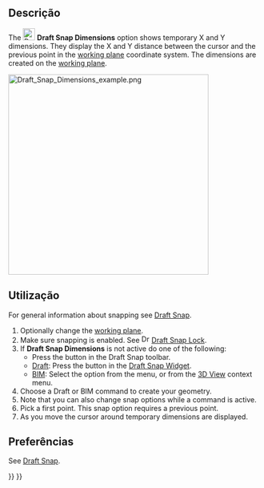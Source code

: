 <languages/>

<div class="mw-translate-fuzzy">
{{Docnav
|[[Draft_Snap_WorkingPlane/pt-br|Plano de trabalho]]
|[[Draft_ToggleGrid/pt-br|Grade de comutação]]
|[[Draft_Workbench/pt-br|Draft]]
|IconL=Draft_Snap_WorkingPlane.svg
|IconR=Draft_ToggleGrid.svg
|IconC=Workbench_Draft.svg
}}
</div>

{{GuiCommand
|Name=Draft Snap Dimensions
|MenuLocation=Snapping → Snap Dimensions
|Workbenches=[[Draft_Workbench|Draft]], [[BIM_Workbench|BIM]]
|SeeAlso=[[Draft_Snap|Draft Snap]], [[Draft_Snap_Lock|Draft Snap Lock]], [[Draft_SelectPlane|Draft SelectPlane]]
}}

<span id="Description"></span>
== Descrição ==

The [[Image:Draft_Snap_Dimensions.svg|24px]] '''Draft Snap Dimensions''' option shows temporary X and Y dimensions. They display the X and Y distance between the cursor and the previous point in the [[Draft_SelectPlane|working plane]] coordinate system. The dimensions are created on the [[Draft_SelectPlane|working plane]].

[[Image:Draft_Snap_Dimensions_example.png|400px]]
{{Caption|Temporary dimensions show the position of the cursor}}

<span id="Usage"></span>
== Utilização ==

For general information about snapping see [[Draft_Snap|Draft Snap]].

# Optionally change the [[Draft_SelectPlane|working plane]].
# Make sure snapping is enabled. See [[Image:Draft_Snap_Lock.svg|16px]] [[Draft_Snap_Lock|Draft Snap Lock]].
# If '''Draft Snap Dimensions''' is not active do one of the following:
#* Press the {{Button|[[Image:Draft_Snap_Dimensions.svg|16px]] [[Draft_Snap_Dimensions|Snap Dimensions]]}} button in the Draft Snap toolbar.
#* [[Draft_Workbench|Draft]]: Press the {{Button|[[Image:Draft_Snap_Dimensions.svg|16px]] [[Draft_Snap_Dimensions|Snap Dimensions]]}} button in the [[Draft_Snap_Widget|Draft Snap Widget]].
#* [[BIM_Workbench|BIM]]: Select the {{MenuCommand|Snapping → [[Image:Draft_Snap_Dimensions.svg|16px]] Snap Dimensions}} option from the menu, or from the [[3D_View|3D View]] context menu.
# Choose a Draft or BIM command to create your geometry.
# Note that you can also change snap options while a command is active.
# Pick a first point. This snap option requires a previous point.
# As you move the cursor around temporary dimensions are displayed.

<span id="Preferences"></span>
== Preferências ==

See [[Draft_Snap#Preferences|Draft Snap]].


<div class="mw-translate-fuzzy">
{{Docnav
|[[Draft_Snap_WorkingPlane/pt-br|Plano de trabalho]]
|[[Draft_ToggleGrid/pt-br|Grade de comutação]]
|[[Draft_Workbench/pt-br|Draft]]
|IconL=Draft_Snap_WorkingPlane.svg
|IconR=Draft_ToggleGrid.svg
|IconC=Workbench_Draft.svg
}}
</div>

{{Draft Tools navi{{#translation:}}}}
{{Userdocnavi{{#translation:}}}}